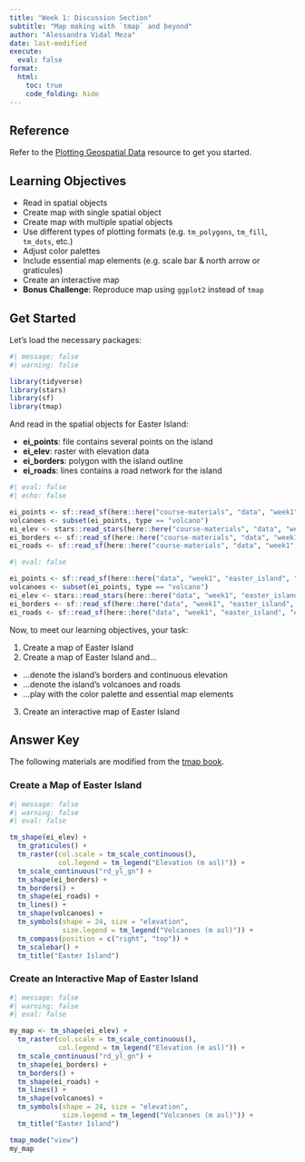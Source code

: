 ```yaml
---
title: "Week 1: Discussion Section"
subtitle: "Map making with `tmap` and beyond"
author: "Alessandra Vidal Meza"
date: last-modified
execute: 
  eval: false
format:
  html:
    toc: true
    code_folding: hide
---
```


::: callout-tip
## Reference

Refer to the [Plotting Geospatial
Data](course-materials/resources/plotting.qmd) resource to get you
started.
:::

## Learning Objectives

-   Read in spatial objects
-   Create map with single spatial object
-   Create map with multiple spatial objects
-   Use different types of plotting formats (e.g. `tm_polygons`,
    `tm_fill`, `tm_dots`, etc.)
-   Adjust color palettes
-   Include essential map elements (e.g. scale bar & north arrow or
    graticules)
-   Create an interactive map
-   **Bonus Challenge**: Reproduce map using `ggplot2` instead of `tmap`

## Get Started

Let's load the necessary packages:

```r
#| message: false
#| warning: false

library(tidyverse)
library(stars)
library(sf)
library(tmap)
```

And read in the spatial objects for Easter Island:

-   **ei_points**: file contains several points on the island
-   **ei_elev**: raster with elevation data
-   **ei_borders**: polygon with the island outline
-   **ei_roads**: lines contains a road network for the island

```r
#| eval: false
#| echo: false

ei_points <- sf::read_sf(here::here("course-materials", "data", "week1", "easter_island", "ei_points.gpkg"))
volcanoes <- subset(ei_points, type == "volcano")
ei_elev <- stars::read_stars(here::here("course-materials", "data", "week1", "easter_island", "ei_elev.tif"))
ei_borders <- sf::read_sf(here::here("course-materials", "data", "week1", "easter_island", "ei_border.gpkg"))
ei_roads <- sf::read_sf(here::here("course-materials", "data", "week1", "easter_island", "ei_roads.gpkg"))
```

```r
#| eval: false

ei_points <- sf::read_sf(here::here("data", "week1", "easter_island", "ei_points.gpkg"))
volcanoes <- subset(ei_points, type == "volcano")
ei_elev <- stars::read_stars(here::here("data", "week1", "easter_island", "ei_elev.tif"))
ei_borders <- sf::read_sf(here::here("data", "week1", "easter_island", "ei_border.gpkg"))
ei_roads <- sf::read_sf(here::here("data", "week1", "easter_island", "ei_roads.gpkg"))
```

Now, to meet our learning objectives, your task:

1.  Create a map of Easter Island
2.  Create a map of Easter Island and...

-   ...denote the island's borders and continuous elevation
-   ...denote the island's volcanoes and roads
-   ...play with the color palette and essential map elements

3.  Create an interactive map of Easter Island

## Answer Key

The following materials are modified from the [tmap
book](https://r-tmap.github.io/tmap-book/).

### Create a Map of Easter Island
```r
#| message: false
#| warning: false
#| eval: false

tm_shape(ei_elev) +
  tm_graticules() +
  tm_raster(col.scale = tm_scale_continuous(),
            col.legend = tm_legend("Elevation (m asl)")) +
  tm_scale_continuous("rd_yl_gn") +
  tm_shape(ei_borders) + 
  tm_borders() +
  tm_shape(ei_roads) +
  tm_lines() +
  tm_shape(volcanoes) +
  tm_symbols(shape = 24, size = "elevation", 
             size.legend = tm_legend("Volcanoes (m asl)")) +
  tm_compass(position = c("right", "top")) +
  tm_scalebar() +
  tm_title("Easter Island")
```

### Create an Interactive Map of Easter Island
```r
#| message: false
#| warning: false
#| eval: false

my_map <- tm_shape(ei_elev) +
  tm_raster(col.scale = tm_scale_continuous(),
            col.legend = tm_legend("Elevation (m asl)")) +
  tm_scale_continuous("rd_yl_gn") +
  tm_shape(ei_borders) + 
  tm_borders() +
  tm_shape(ei_roads) +
  tm_lines() +
  tm_shape(volcanoes) +
  tm_symbols(shape = 24, size = "elevation", 
             size.legend = tm_legend("Volcanoes (m asl)")) +
  tm_title("Easter Island")

tmap_mode("view")
my_map
```

